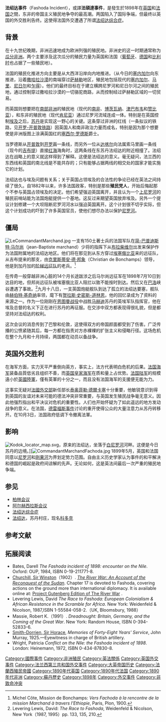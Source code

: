 {{Infobox military conflict
| conflict          = 法绍达事件
| partof            = [[瓜分非洲|瓜分非洲]]
| image             = Africa1898.png
| image_size        = 250px
| alt               = 
| caption           = 在法绍达事件后1912年殖民力量所控制下的的非洲地图。英国殖民地用黄色标出，而法国用的是粉红色
| date              = 1898年7月10日-10月13日
| place             = [[蘇丹|蘇丹]][[法绍达|法绍达]]
| coordinates       = {{coord|9|53|N|32|07|E|region:SD_type:city|display=title,inline}}
| status            = 
| territory         = 
| result            = 法國從法绍达撤軍
| combatant1        = {{Flagicon|French Third Republic}} [[法蘭西第三共和國|法國]]
| combatant2        = {{Flagicon|United Kingdom}} [[大不列顛暨愛爾蘭聯合王國|英國]]
*{{Flagicon|Khedivate of Egypt}} {{le|埃及赫迪夫領|Khedivate of Egypt}}
| combatants_header = 
| units2            = 
| commander1        = {{flagicon|French Third Republic}} {{le|讓-巴蒂斯特·馬尚|Jean-Baptiste Marchand}}
| commander2        = {{flagicon|United Kingdom}} [[第一代基秦拿伯爵赫伯特·基秦拿|伯特·基秦拿]]
| strength1         = 132名士兵
| strength2         = 1,500名士兵
| casualties1       = 無
| casualties2       = 無
| notes             = 
| campaignbox       = {{瓜分非洲}}
}}
'''法绍达事件'''（Fashoda Incident），或譯'''法碩達事件'''，是發生於1898年在[[大不列颠及北爱尔兰联合王国|英国]]和[[法兰西第三共和国|法国]]之間，东非的帝国主义殖民地争夺的最高潮。两国陷入了国际争端，但最终以英国的外交胜利告终。这使得法国外交遭遇了所谓[[法绍达综合症|法绍达综合症]]。

== 背景 ==
在十九世纪晚期，非洲迅速地成为欧洲列强的殖民地。非洲史的这一时期通常称为[[瓜分非洲|瓜分非洲]]。两个主要涉及这次瓜分的殖民力量为英国和法国（[[葡萄牙王國|葡萄牙]]、[[德意志第二帝國|德国]]和[[比利时|比利时]]也占据了一些殖民地）。

法国的殖民化推进方向主要是从大西洋沿岸向内地推进。（从今日的[[塞内加尔|塞内加尔]]向东推进，沿着[[撒哈拉沙漠|撒哈拉沙漠]]的南端穿过[[萨赫勒|萨赫勒]]地区，殖民地包括现代的[[塞内加尔|塞内加尔]]、[[马里|马里]]、[[尼日尔|尼日尔]]和[[乍得|乍得]]）。他们的最终目标在于建立横跨尼罗河和尼日尔河之间的殖民地，通过控制穿过撒哈拉沙漠的一切骆驼商路，从而控制经过萨赫勒区域的一切贸易。

而英国则想要把在[[南部非洲|南部非洲]]的殖民地（现代的[[南非|南非]]、[[博茨瓦纳|博茨瓦纳]]、[[津巴布韦|津巴布韦]]和[[赞比亚|赞比亚]]），和东非的殖民地（现代[[肯尼亚|肯尼亚]]）通过尼罗河流域连成一体。特别是在英国控制[[埃及|埃及]]之后，[[苏丹|苏丹]]是实现这一野心的关键。这条穿过非洲的红线（一条拟议的铁路，见[[开罗-开普敦铁路|开罗-开普敦铁路]]）因英国人和南非政治力量而成名，特别是因为那个想要使是非洲版图上涂满英国红的[[塞西尔·罗德斯|塞西尔·罗德斯]]爵士。

当罗德斯从[[开普敦|开普敦]]到[[开罗|开罗]]画一条线，而另外一位从[[达喀尔|达喀尔]]向法属索马里画一条线（现今的[[吉布提|吉布提]]）直接[[红海|红海]]海角时，这两条线在东苏丹法绍达的附近相撞了。法绍达在战略上的意义就这样得到了解释。这便是法绍达的意义。毫无疑问，法兰西的东西线和英国的南北线是不能共存的；只有能够占据两线的相交处的国家才能实施它的计划。

法绍达也与埃及问题有关系；关于英国占领埃及的合法性的争论已经在英法之间持续了很久。自1882年以来，许多法国政客，特别是那些'''殖民党人'''，开始后悔起那个不参与英国占领埃及的决定。他们希望强迫英国离开，并且认为一个[[上尼罗河|上尼罗河]]的殖民前哨站能为法国炮艇提供一个基地。这反过来期望英国放弃埃及。另外一个提议计划修建一个大坝阻断尼罗河河水以强迫英国离开。这个计划很不切乎实际，但这个计划成功的吓到了许多英国官员，使他们想尽办法以保护[[尼罗河|尼罗河]]。

== 僵局 ==
[[File:LeCommandantMarchand.jpg|thumb]]
一支有150土著士兵的法国军队在[[简-巴普迪斯特·马尔尚|简-巴普迪斯特·马尔尚]]（jean-Baptiste marchand）少将的指挥下从[[布拉柴维尔|布拉柴维尔]]出发来保护作为法国附属地的法绍达地区。他们将在那见到从东方穿过[[埃塞俄比亚|埃塞俄比亚]]来的远征队，从吉布提来的那支，由[[克里斯蒂安·德·邦象|克里斯蒂安·德·邦象]]（Christian de Bonchamps）领导，他是到加丹加的[[阶梯远征队|阶梯远征队]]的老兵。<ref>Michel Côte, Mission de Bonchamps: ''Vers Fachoda à la rencontre de la mission Marchand à travers l’Ethiopie'', Paris, Plon, 1900.</ref>

在传奇一般穿越非洲心脏的14个月长途跋涉之后马尔尚远征军在1898年7月10日到达目的地，但邦尚远征队被埃塞俄比亚人阻拦以致不能按时到达。然后又在[[巴洛河|巴洛]]峡谷遭遇了事故。<ref>Levering Lewis, David: ''The Race to Fashoda'', Weidenfeld & Nicolson, New York（1987, 1995）pp. 133, 135, 210.</ref>九月十八日，一支英国炮艇舰队到达了孤立的法绍达要塞，舰队由[[赫伯特·基奇纳，第一代基奇纳伯爵|赫伯特·基奇纳]]率领，麾下有[[贺拉斯·史密斯-道林恩|贺拉斯·史密斯-道林恩]]，他的回忆录成为了资料的来源之一。作为一位刚刚在[[恩图曼战役|恩图曼战役]]中战胜[[马赫迪|马赫迪]]苏丹的英埃军队指挥官，他在埃及总督的名义下正在进行苏丹的再征服。在交涉中双方都表现得很礼貌，但是都坚持对法绍达的权利。

这次会议的消息传到了巴黎和伦敦，这使得双方的帝国颜面都受到了伤害。广泛传播的公愤紧随其后，每一方都在指责对方赤裸裸的扩张主义和侵略行径。这场危机在整个九月和十月持续，两国都在动员以备战争。

== 英国外交胜利 ==
在海军方面，实力天平严重倒向英方，事实上，法方代表明白危机的后果。[[法国海军|法国海军]]装备品質低劣且组织不善，而[[英国皇家海军|英国皇家海军]]在质和量上占优势。[[法国陆军|法国陆军]]的规模遠小於[[英國陸軍|英國陸軍]]，僅有英軍的十分之一，而且没有法国海军的支援便无能为力。

这事实无疑对[[法國外交部|法國外交部]]新任部长[[泰奥菲勒·德爾卡塞|泰奥菲勒·德爾卡塞]]十分重要，他敏锐意识到得到英国的友谊对未来可能的德法冲突非常重要，与英国发生殖民战争毫无意义。因此他强烈指出和平决议对危机的重要性。人们也开始怀疑为了如此遥远的地方发动战争的意义。在法国，[[德雷福斯事件|德雷福斯事件]]讨论的重开使得公众的大量注意力从苏丹转移开。在10月3日，法国政府低调下令撤离法軍。

==影响==
[[File:Kodok_locator_map.svg|thumb]]，原来的法绍达，坐落于[[白尼罗河|白尼罗河]]河畔。这便是今日苏丹的边境。]][[File:CommandantMarchandFachoda.jpg|thumb]]
1899年5月，英国和法国同意以[[尼罗河|尼罗河]]和[[刚果河|刚果河]]为界划定势力范围。自由主义历史学家认为事件的和平解决和德国的崛起是政府间谅解的先声。无论如何，这是英法间最后一次严重的殖民地争端。

== 参见 ==
* [[柏林会议|柏林会议]]
* [[阿尔赫西拉斯会议|阿尔赫西拉斯会议]]
* [[法绍达综合症|法绍达综合症]]
* [[法绍达|法绍达]]，苏丹村庄，现名[[科多克|科多克]]

== 参考文献 ==
<references/>

== 拓展阅读 ==
* Bates, Darell ''The Fashoda incident of 1898: encounter on the Nile''. Oxford: OUP, 1984, ISBN 0-19-211771-8.
* [[Winston_Churchill|Churchill, Sir Winston]]（1902）. ''[[The_River_War|The River War: An Account of the Reconquest of the Sudan]]''. Chapter 17 is devoted to Fashoda, covering actions on the ground more than international diplomacy. It is available online at: [http://onlinebooks.library.upenn.edu/webbin/gutbook/lookup?num=4943 Project Gutenberg Edition of The River War] {{Wayback|url=http://onlinebooks.library.upenn.edu/webbin/gutbook/lookup?num=4943 |date=20210224193359 }}. 
* Levering Lewis, David ''The Race to Fashoda: European Colonialism & African Resistance in the Scramble for Africa''. New York: Weidenfeld & Nicolson, 1987,ISBN 1-55584-058-2.（UK, Bloomsbury, 1988）
* Massie, Robert K.（1991）. ''Dreadnought: Britain, Germany, and the Coming of the Great War''. New York: Random House, ISBN 0-394-52833-6.
* [[Horace_Smith-Dorrien|Smith-Dorrien, Sir Horace]], ''Memories of Forty-Eight Years' Service'', John Murray, 1925.—Eyewitness in charge of British artillery.
* Wright, Patricia ''Conflict on the Nile: the Fashoda incident of 1898''. London: Heinemann, 1972, ISBN 0-434-87830-8.

{{大國外交}}

{{Authority control}}
[[Category:國際事件|Category:國際事件]]
[[Category:非洲殖民|Category:非洲殖民]]
[[Category:英法關係|Category:英法關係]]
[[Category:英国外交事件|Category:英国外交事件]]
[[Category:法兰西第三共和国外交事件|Category:法兰西第三共和国外交事件]]
[[Category:大英帝国历史|Category:大英帝国历史]]
[[Category:法蘭西殖民帝國|Category:法蘭西殖民帝國]]
[[Category:1890年代英国|Category:1890年代英国]]
[[Category:1890年代法国|Category:1890年代法国]]
[[Category:1890年代非洲|Category:1890年代非洲]]
[[Category:蘇丹歷史|Category:蘇丹歷史]]
[[Category:1898年|Category:1898年]]
[[Category:外交事件|Category:外交事件]]
[[Category:非致命冲突|Category:非致命冲突]]

{{coord|9|53|N|32|07|E|region:SD_type:city|display=title}}